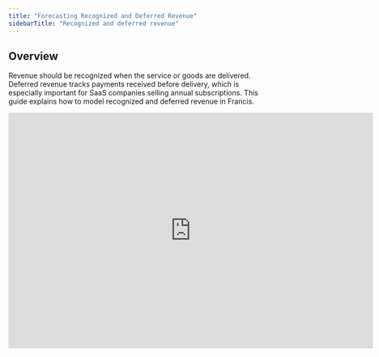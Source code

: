 ```yaml
---
title: "Forecasting Recognized and Deferred Revenue"
sidebarTitle: "Recognized and deferred revenue"
---
```


## Overview

Revenue should be recognized when the service or goods are delivered. Deferred revenue tracks payments received before delivery, which is especially important for SaaS companies selling annual subscriptions. This guide explains how to model recognized and deferred revenue in Francis.

<iframe width="720" height="466" src="https://www.loom.com/embed/31c68402bb3e4dcbb2ee9fab176b9c84?sid=ed467250-4437-4239-90af-b4bcb2984882" class="testClassNik" frameborder="0" webkitallowfullscreen mozallowfullscreen allowfullscreen />



## Basics

### **Recognized and deferred revenue**

According to accounting principles, revenue is recorded when the service or goods are actually delivered. This ensures that income reflects real business activity rather than just invoicing or payment timing.

Deferred (unearned) revenue represents amounts invoiced in advance of delivery. It appears as a liability on the balance sheet until the service is performed or the product is delivered. At that point, deferred revenue shifts from the balance sheet to recognized revenue on the income statement.

In practice, revenue generally moves through four stages:

1. **Booked:** An order is placed or a contract is signed, but no financial entry is recorded.

2. **Invoiced:** The company sends an invoice. If this happens before delivery, it creates deferred revenue. If payment is due later, it creates accounts receivable.

3. **Recognized:** Once the performance obligation is met, revenue is recorded on the income statement.

4. **Paid:** The customer pays, affecting cash flow but not revenue recognition.

In Francis, you’ll focus on the invoiced and recognized phases (steps 2 and 3). For payment terms, you can model receivables to reflect when cash is actually received (step 4).

## Examples

#### **Annual membership with events**

Imagine a running club selling annual memberships that include events in March, May, and August.

* **Initial Payment (January):** The club invoices and receives payment upfront, recording it as deferred revenue.

* **Events Throughout the Year:** When each event occurs, one-third of the annual fee is recognized as revenue, aligning income with the delivery of services.

#### **12-month SaaS subscription**

Consider a SaaS company selling a 12-month subscription paid upfront.

* **Initial Payment:** The full annual fee is invoiced and recorded as deferred revenue.

* **Monthly Recognition:** Each month, one-twelfth of the fee moves from deferred revenue to recognized revenue as the service is delivered over time.

## Calculating recognized and deferred revenue

To determine how much revenue to recognize each month, consider the service period (e.g., 12 months) and review the invoiced amounts over that period. By distributing invoiced amounts evenly across the service period, you ensure revenue is recognized in proportion to the delivery of goods or services.

*(IMAGE 1)*

If invoicing varies month-to-month — such as when new customers are billed at different times — recognized revenue also adjusts accordingly.

*(IMAGE 2)*

All recognized and deferred revenue calculations rely on invoiced amounts. Forecasting invoiced amounts is often best done by importing data via the Google Sheets integration, though you can also input them manually. Depending on your business, you may forecast at the customer or product level. If you offer multiple products with different service periods, separate them into individual forecasts for clarity.

## Cash flow effects

Deferred revenue itself doesn’t change how much cash you receive—it only affects the timing of when revenue appears on the income statement. For instance, if a customer pays $2,400 upfront, that cash is received immediately, regardless of how you recognize the revenue over time.

On the cash flow statement, recognized revenue contributes to net profit, while changes in deferred revenue appear as a working capital adjustment. If invoices have delayed payment terms, this introduces accounts receivable, which you can model separately.

*(IMAGE 3)*

## Importing sales forecasts

If you already forecast recognized and deferred revenue outside of Francis — such as in Excel — you can easily bring that data into Francis. Simply copy and paste the recognized revenue and deferred revenue metrics into Francis. This approach lets you benefit from Francis’ version control, variance analysis, and reporting tools while maintaining your external modeling workflows.